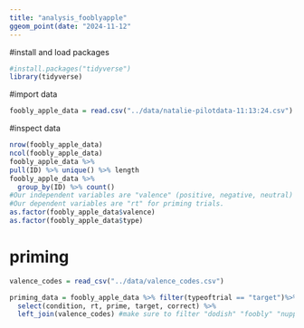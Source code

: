 ```yaml
---
title: "analysis_fooblyapple"
ggeom_point(date: "2024-11-12"
---
```

#install and load packages
```r
#install.packages("tidyverse")
library(tidyverse)
```
#import data
```r
foobly_apple_data = read.csv("../data/natalie-pilotdata-11:13:24.csv")
```
#inspect data
```r
nrow(foobly_apple_data)
ncol(foobly_apple_data)
foobly_apple_data %>%
pull(ID) %>% unique() %>% length
foobly_apple_data %>%
  group_by(ID) %>% count()
#Our independent variables are "valence" (positive, negative, neutral) and "type" (novel or familiar).
#Our dependent variables are "rt" for priming trials.
as.factor(foobly_apple_data$valence)
as.factor(foobly_apple_data$type)
```

# priming

```r
valence_codes = read_csv("../data/valence_codes.csv")

priming_data = foobly_apple_data %>% filter(typeoftrial == "target")%>%
  select(condition, rt, prime, target, correct) %>%
  left_join(valence_codes) #make sure to filter "dodish" "foobly" "nuppical" "mipp"
```


